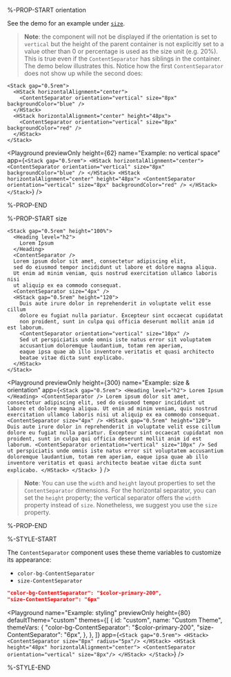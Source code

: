 %-PROP-START orientation

See the demo for an example under [`size`](#size).

> **Note**: the component will not be displayed if the orientation is set to `vertical` but the height of the parent container is not explicitly set to a value other than 0 or percentage is used as the size unit (e.g. 20%).
> This is true even if the `ContentSeparator` has siblings in the container.
> The demo below illustrates this.
> Notice how the first `ContentSeparator` does not show up while the second does:

```ueml copy /height="48px"/
<Stack gap="0.5rem">
  <HStack horizontalAlignment="center">
    <ContentSeparator orientation="vertical" size="8px" backgroundColor="blue" />
  </HStack>
  <HStack horizontalAlignment="center" height="48px">
    <ContentSeparator orientation="vertical" size="8px" backgroundColor="red" />
  </HStack>
</Stack>
```

<Playground
  previewOnly
  height={62}
  name="Example: no vertical space"
  app={`
  <Stack gap="0.5rem">
    <HStack horizontalAlignment="center">
      <ContentSeparator orientation="vertical" size="8px" backgroundColor="blue" />
    </HStack>
    <HStack horizontalAlignment="center" height="48px">
      <ContentSeparator orientation="vertical" size="8px" backgroundColor="red" />
    </HStack>
  </Stack>
  `}
/>

%-PROP-END

%-PROP-START size

```ueml copy
<Stack gap="0.5rem" height="100%">
  <Heading level="h2">
    Lorem Ipsum
  </Heading>
  <ContentSeparator />
  Lorem ipsum dolor sit amet, consectetur adipiscing elit,
  sed do eiusmod tempor incididunt ut labore et dolore magna aliqua.
  Ut enim ad minim veniam, quis nostrud exercitation ullamco laboris nisi
  ut aliquip ex ea commodo consequat.
  <ContentSeparator size="4px" />
  <HStack gap="0.5rem" height="120">
    Duis aute irure dolor in reprehenderit in voluptate velit esse cillum
    dolore eu fugiat nulla pariatur. Excepteur sint occaecat cupidatat
    non proident, sunt in culpa qui officia deserunt mollit anim id est laborum.
    <ContentSeparator orientation="vertical" size="10px" />
    Sed ut perspiciatis unde omnis iste natus error sit voluptatem
    accusantium doloremque laudantium, totam rem aperiam,
    eaque ipsa quae ab illo inventore veritatis et quasi architecto
    beatae vitae dicta sunt explicabo.
  </HStack>
</Stack>
```

<Playground
  previewOnly
  height={300}
  name="Example: size & orientation"
  app={`<Stack gap="0.5rem">
  <Heading level="h2">
    Lorem Ipsum
  </Heading>
  <ContentSeparator />
  Lorem ipsum dolor sit amet, consectetur adipiscing elit,
  sed do eiusmod tempor incididunt ut labore et dolore magna aliqua.
  Ut enim ad minim veniam, quis nostrud exercitation ullamco laboris nisi
  ut aliquip ex ea commodo consequat.
  <ContentSeparator size="4px" />
  <HStack gap="0.5rem" height="120">
    Duis aute irure dolor in reprehenderit in voluptate velit esse cillum
    dolore eu fugiat nulla pariatur. Excepteur sint occaecat cupidatat
    non proident, sunt in culpa qui officia deserunt mollit anim id est laborum.
    <ContentSeparator orientation="vertical" size="10px" />
    Sed ut perspiciatis unde omnis iste natus error sit voluptatem
    accusantium doloremque laudantium, totam rem aperiam,
    eaque ipsa quae ab illo inventore veritatis et quasi architecto
    beatae vitae dicta sunt explicabo.
  </HStack>
</Stack>
  `}
/>

> **Note**: You can use the `width` and `height` layout properties to set the `ContentSeparator` dimensions.
> For the horizontal separator, you can set the `height` property; the vertical separator offers the `width` property instead of `size`.
> Nonetheless, we suggest you use the `size` property.

%-PROP-END

%-STYLE-START

The `ContentSeparator` component uses these theme variables to customize its appearance:

- `color-bg-ContentSeparator`
- `size-ContentSeparator`

```json
"color-bg-ContentSeparator": "$color-primary-200",
"size-ContentSeparator": "6px"
```

<Playground
  name="Example: styling"
  previewOnly
  height={80}
  defaultTheme="custom"
  themes={[
    {
      id: "custom",
      name: "Custom Theme",
      themeVars: {
        "color-bg-ContentSeparator": "$color-primary-200",
        "size-ContentSeparator": "6px",
      },
    },
  ]}
  app={`
  <Stack gap="0.5rem">
    <HStack>
      <ContentSeparator size="8px" radius="5px"/>
    </HStack>
    <HStack height="48px" horizontalAlignment="center">
      <ContentSeparator orientation="vertical" size="8px"/>
    </HStack>
  </Stack>
  `}
/>

%-STYLE-END